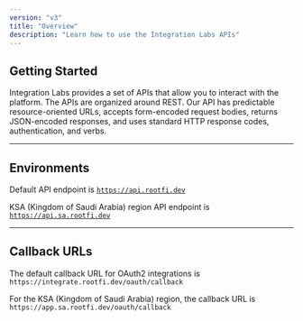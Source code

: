 ```yaml
---
version: "v3"
title: "Overview"
description: "Learn how to use the Integration Labs APIs"
---
```


## Getting Started

Integration Labs provides a set of APIs that allow you to interact with the platform. The APIs are organized around REST. Our API has predictable resource-oriented URLs, accepts form-encoded request bodies, returns JSON-encoded responses, and uses standard HTTP response codes, authentication, and verbs.

---

## Environments

Default API endpoint is [`https://api.rootfi.dev`](https://api.rootfi.dev)

KSA (Kingdom of Saudi Arabia) region API endpoint is [`https://api.sa.rootfi.dev`](https://api.sa.rootfi.dev)

---

## Callback URLs

The default callback URL for OAuth2 integrations is `https://integrate.rootfi.dev/oauth/callback`

For the KSA (Kingdom of Saudi Arabia) region, the callback URL is `https://app.sa.rootfi.dev/oauth/callback`
